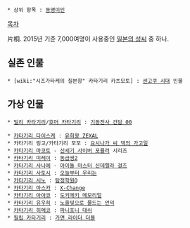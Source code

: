  * 상위 항목 : [[동명이인]]

[[목차]]

片桐. 2015년 기준 7,000여명이 사용중인 [[일본의 성씨]] 중 하나.


== 실존 인물 ==
 * [wiki:"시즈가타케의 칠본창" 카타기리 카츠모토] : [[센고쿠 시대]] 인물

== 가상 인물 ==
 * [[빌리 카타기리]]/[[호머 카타기리]] : [[기동전사 건담 00]]

 * [[카타기리 다이스케]] : [[유희왕 ZEXAL]]
 * 카타기리 링고/카타기리 모모 : [[요시나가 씨 댁의 가고일]]
 * [[카타기리 마코토]] - [[신세기 사이버 포뮬러]] 시리즈
 * [[카타기리 미레이]] : [[동급생2]]
 * [[카타기리 사나에]] - [[아이돌 마스터 신데렐라 걸즈]]
 * [[카타기리 사토시]] : [[오늘부터 우리는]]
 * [[카타기리 시노]] : [[탐정학원Q]]
 * [[카타기리 아스카]] : [[X-Change]]
 * [[카타기리 아야코]] : [[도키메키 메모리얼]]
 * [[카타기리 유우히]] : [[노을빛으로 물드는 언덕]]
 * [[카타기리 히메코]] : [[파니포니 대쉬]]
 * [[필립 카타기리]] : [[가면 라이더 더블]]
